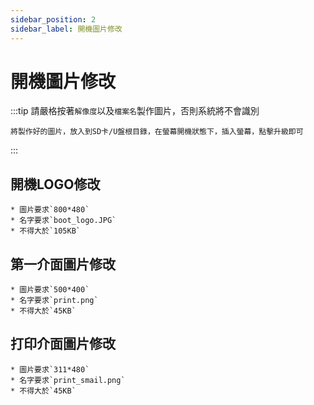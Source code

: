 ```yaml
---
sidebar_position: 2
sidebar_label: 開機圖片修改
---
```


# 開機圖片修改
:::tip
    請嚴格按著`解像度`以及`檔案名`製作圖片，否則系統將不會識別

    將製作好的圖片，放入到SD卡/U盤根目錄，在螢幕開機狀態下，插入螢幕，點擊升級即可
:::
## 開機LOGO修改

    * 圖片要求`800*480`
    * 名字要求`boot_logo.JPG`
    * 不得大於`105KB`




## 第一介面圖片修改

    * 圖片要求`500*400`
    * 名字要求`print.png`
    * 不得大於`45KB`



## 打印介面圖片修改

    * 圖片要求`311*480`
    * 名字要求`print_smail.png`
    * 不得大於`45KB`


